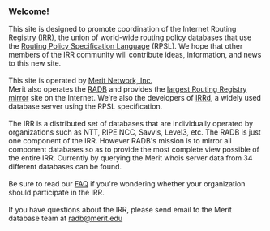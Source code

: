<H3>Welcome!</H3>

This site is designed to promote coordination of the
Internet Routing Registry (IRR), the union of
world-wide routing policy databases that use the <A
href="/docs/rpsl.html">Routing Policy
Specification Language</A> (RPSL). We hope that other members of
the IRR community will contribute ideas, information, and news to
this new site.
<BR><BR>
This site is operated by <A
href=http://www.merit.edu>Merit Network, Inc.</A>   
Merit also operates 
the 
<A HREF="http://www.radb.net">RADB</A>
 and provides the 
<A HREF="http://www.radb.net/resources/databases.php">largest Routing
Registry mirror</A>  site on the Internet.  We're also the
developers of 
<A HREF="http://www.irrd.net">IRRd</A>, 
a widely used
database server using the RPSL
specification.
<BR><BR>
The IRR is a distributed set of databases that are individually
operated by organizations such as NTT, RIPE NCC, Savvis, Level3, etc.
The RADB is just one component of the IRR. However RADB's mission is to
mirror all component databases so as to provide the most complete view
possible of the entire IRR. Currently by querying the Merit whois
server data from 34
different databases can be found. 
<BR><BR>
Be sure to read our <A HREF="./docs/faq.html">FAQ</A> if you're
wondering whether your organization should participate in the IRR.
<BR><BR>
If you have questions about the IRR, please send email
to the Merit database team at <A HREF="mailto:radb@merit.edu">radb@merit.edu</A>
<BR><BR>
<BR>